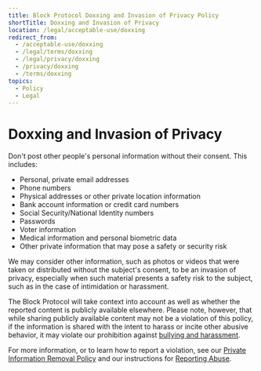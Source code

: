 ```yaml
---
title: Block Protocol Doxxing and Invasion of Privacy Policy
shortTitle: Doxxing and Invasion of Privacy
location: /legal/acceptable-use/doxxing
redirect_from:
  - /acceptable-use/doxxing
  - /legal/terms/doxxing
  - /legal/privacy/doxxing
  - /privacy/doxxing
  - /terms/doxxing
topics:
  - Policy
  - Legal
---
```


# Doxxing and Invasion of Privacy

Don't post other people's personal information without their consent. This includes:

- Personal, private email addresses
- Phone numbers
- Physical addresses or other private location information
- Bank account information or credit card numbers
- Social Security/National Identity numbers
- Passwords
- Voter information
- Medical information and personal biometric data
- Other private information that may pose a safety or security risk

We may consider other information, such as photos or videos that were taken or distributed without the subject's consent, to be an invasion of privacy, especially when such material presents a safety risk to the subject, such as in the case of intimidation or harassment.

The Block Protocol will take context into account as well as whether the reported content is publicly available elsewhere. Please note, however, that while sharing publicly available content may not be a violation of this policy, if the information is shared with the intent to harass or incite other abusive behavior, it may violate our prohibition against [bullying and harassment](/legal/acceptable-use/bullying).

For more information, or to learn how to report a violation, see our [Private Information Removal Policy](/legal/privacy/private-information-removal) and our instructions for [Reporting Abuse](/legal/acceptable-use/reporting-abuse).
